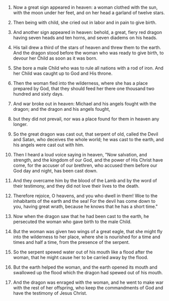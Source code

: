 
1. Now a great sign appeared in heaven: a woman clothed with the sun, with the moon under her feet, and on her head a garland of twelve stars.

2. Then being with child, she cried out in labor and in pain to give birth.

3. And another sign appeared in heaven: behold, a great, fiery red dragon having seven heads and ten horns, and seven diadems on his heads.

4. His tail drew a third of the stars of heaven and threw them to the earth. And the dragon stood before the woman who was ready to give birth, to devour her Child as soon as it was born.

5. She bore a male Child who was to rule all nations with a rod of iron. And her Child was caught up to God and His throne.

6. Then the woman fled into the wilderness, where she has a place prepared by God, that they should feed her there one thousand two hundred and sixty days.

7. And war broke out in heaven: Michael and his angels fought with the dragon; and the dragon and his angels fought,

8. but they did not prevail, nor was a place found for them in heaven any longer.

9. So the great dragon was cast out, that serpent of old, called the Devil and Satan, who deceives the whole world; he was cast to the earth, and his angels were cast out with him.

10. Then I heard a loud voice saying in heaven, "Now salvation, and strength, and the kingdom of our God, and the power of His Christ have come, for the accuser of our brethren, who accused them before our God day and night, has been cast down.

11. And they overcame him by the blood of the Lamb and by the word of their testimony, and they did not love their lives to the death.

12. Therefore rejoice, O heavens, and you who dwell in them! Woe to the inhabitants of the earth and the sea! For the devil has come down to you, having great wrath, because he knows that he has a short time."

13. Now when the dragon saw that he had been cast to the earth, he persecuted the woman who gave birth to the male Child.

14. But the woman was given two wings of a great eagle, that she might fly into the wilderness to her place, where she is nourished for a time and times and half a time, from the presence of the serpent.

15. So the serpent spewed water out of his mouth like a flood after the woman, that he might cause her to be carried away by the flood.

16. But the earth helped the woman, and the earth opened its mouth and swallowed up the flood which the dragon had spewed out of his mouth.

17. And the dragon was enraged with the woman, and he went to make war with the rest of her offspring, who keep the commandments of God and have the testimony of Jesus Christ.


